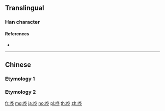 ==Translingual==

===Han character===
{{Han char|rn=30|rad=口|as=06|sn=9|four=|canj=ROPJ|ids=⿰口华}}

====References====
* {{Han ref|kx=0189.271|hdz=10618.050|uh=54D7|ud=21719}}

----

==Chinese==

===Etymology 1===
{{zh-see|嘩}}

===Etymology 2===
{{zh-see|譁}}

[[fr:哗]]
[[mg:哗]]
[[ja:哗]]
[[no:哗]]
[[pl:哗]]
[[th:哗]]
[[zh:哗]]
